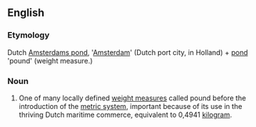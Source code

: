 ==English==

===Etymology===
Dutch [[Amsterdams pond]], '[[Amsterdam]]' (Dutch port city, in Holland) + [[pond]] 'pound' (weight measure.)

===Noun===
{{en-noun|head=[[Amsterdam]] [[pound]]}}

# {{label|en|obsolete}} One of many locally defined [[weight measure]]s called pound before the introduction of the [[metric system]], important because of its use in the thriving Dutch maritime commerce, equivalent to 0,4941 [[kilogram]].